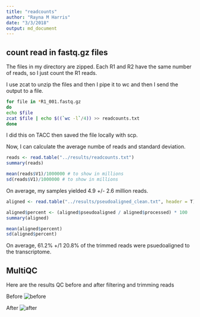 ```yaml
---
title: "readcounts"
author: "Rayna M Harris"
date: "3/3/2018"
output: md_document
---
```


## count read in fastq.gz files

The files in my directory are zipped. Each R1 and R2 have the same number of reads, so I just count the R1 reads. 

I use zcat to unzip the files and then I pipe it to wc and then I send the output to a file. 


~~~{.bash}
for file in *R1_001.fastq.gz
do
echo $file
zcat $file | echo $((`wc -l`/4)) >> readcounts.txt
done 
~~~

I did this on TACC then saved the file locally with scp. 

Now, I can calculate the average numbe of reads and standard deviation.

```r
reads <- read.table("../results/readcounts.txt")
summary(reads)

mean(reads$V1)/1000000 # to show in millions
sd(reads$V1)/1000000 # to show in millions
```

On average, my samples yielded 4.9 +/- 2.6 million reads.


```r
aligned <- read.table("../results/pseudoaligned_clean.txt", header = T)

aligned$percent <- (aligned$pseudoaligned / aligned$processed) * 100
summary(aligned)

mean(aligned$percent)
sd(aligned$percent)
```

On average, 61.2% +/1 20.8% of the trimmed reads were psuedoaligned to the transcriptome.

## MultiQC

Here are the results QC before and after filtering and trimming reads

Before
![before](../figures/06_readcounts/before.png)

After
![after](../figures/06_readcounts/after.png)